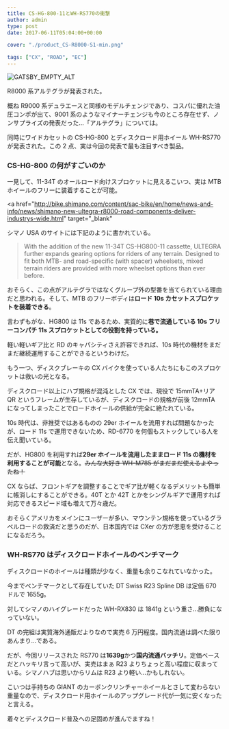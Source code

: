 ---
title: CS-HG-800-11とWH-RS770の衝撃
author: admin
type: post
date: 2017-06-11T05:04:00+00:00

cover: "./product_CS-R8000-S1-min.png"

tags: ["CX", "ROAD", "EC"]
---

![GATSBY_EMPTY_ALT](./product_CS-R8000-S1-min.png)

R8000 系アルテグラが発表された。

概ね R9000 系デュラエースと同様のモデルチェンジであり、コスパに優れた油圧コンポが出て、9001 系のようなマイナーチェンジも今のところ存在せず、ノンサプライズの発表だった…「アルテグラ」については。

同時にワイドカセットの CS-HG-800 とディスクロード用ホイール WH-RS770 が発表された。この 2 点、実は今回の発表で最も注目すべき製品。

### CS-HG-800 の何がすごいのか

一見して、11-34T のオールロード向けスプロケットに見えるこいつ、実は MTB ホイールのフリーに装着することが可能。

<a
  href="http://bike.shimano.com/content/sac-bike/en/home/news-and-info/news/shimano-new-ultegra-r8000-road-components-deliver-industrys-wide.html"
  target="_blank"
>
  シマノ USA
</a>
のサイトには下記のように書かれている。

> With the addition of the new 11-34T CS-HG800-11 cassette, ULTEGRA further expands gearing options for riders of any terrain. Designed to fit both MTB- and road-specific (with spacer) wheelsets, mixed terrain riders are provided with more wheelset options than ever before.

おそらく、この点がアルテグラではなくグループ外の型番を当てられている理由だと思われる。そして、MTB のフリーボディは**ロード 10s カセットスプロケットを装着できる**。

言わずもがな、HG800 は 11s であるため、実質的に**巷で流通している 10s フリーコンパチ 11s スプロケットとしての役割を持っている。**

軽い軽いギア比と RD のキャパシティさえ許容できれば、10s 時代の機材をまだまだ継続運用することができるというわけだ。

もう一つ、ディスクブレーキの CX バイクを使っている人たちにもこのスプロケットは救いの光となる。

ディスクロード以上にハブ規格が混沌とした CX では、現役で 15mmTA+リア QR というフレームが生存しているが、ディスクロードの規格が前後 12mmTA になってしまったことでロードホイールの供給が完全に絶たれている。

10s 時代は、非推奨ではあるものの 29er ホイールを流用すれば問題なかったが、ロード 11s で運用できないため、RD-6770 を何個もストックしている人を伝え聞いている。

だが、HG800 を利用すれば**29er ホイールを流用したままロード 11s の機材を利用することが可能**となる。<strike>みんな大好き WH-M785 がまだまだ使えるよやったね！</strike>

CX ならば、フロントギアを調整することでギア比が軽くなるデメリットも簡単に帳消しにすることができる。40T とか 42T とかをシングルギアで運用すれば対応できるスピード域も増えて万々歳だ。

おそらくアメリカをメインにユーザーが多い、マウンテン規格を使っているグラベルロードの救済だと思うのだが、日本国内では CXer の方が恩恵を受けることになるだろう。

### WH-RS770 はディスクロードホイールのベンチマーク

ディスクロードのホイールは種類が少なく、重量も余りこなれていなかった。

今までベンチマークとして存在していた DT Swiss R23 Spline DB は定価 670 ドルで 1655g。

対してシマノのハイグレードだった WH-RX830 は 1841g という重さ…勝負になっていない。

DT の完組は実質海外通販だよりなので実売 6 万円程度。国内流通は調べた限りあんまり…である。

だが、今回リリースされた RS770 は**1639g**かつ**国内流通バッチリ**。定価ベースだとハッキリ言って高いが、実売はまぁ R23 よりちょっと高い程度に収まっている。シマノハブは思いからリムは R23 より軽い…かもしれない。

こいつは手持ちの GIANT のカーボンクリンチャーホイールとさして変わらない重量なので、ディスクロード用ホイールのアップグレード代が一気に安くなったと言える。

着々とディスクロード普及への足固めが進んでますね！

<LinkBox isAmazonLink url="https://www.amazon.co.jp/dp/B075H46GDV/" />
